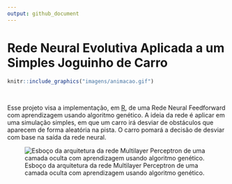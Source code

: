 ```yaml
---
output: github_document
---
```


# Rede Neural Evolutiva Aplicada a um Simples Joguinho de Carro


```r
knitr::include_graphics("imagens/animacao.gif")
```

<br/>

Esse projeto visa a implementação, em [R](https://www.r-project.org), de uma Rede Neural Feedforward com aprendizagem usando algoritmo genético. A ideia da rede é aplicar em uma simulação simples, em que um carro irá desviar de obstáculos que aparecem de forma aleatória na pista. O carro pomará a decisão de desviar com base na saída da rede neural.

![Esboço da arquitetura da rede Multilayer Perceptron de uma camada oculta com aprendizagem usando algoritmo genético.](imagens/rascunho.png)
